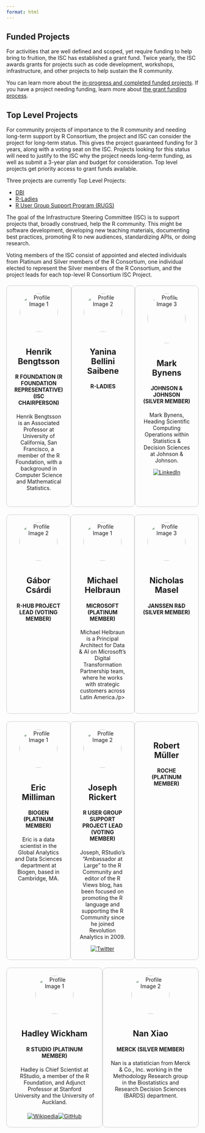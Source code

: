 ```yaml
---
format: html
---
```

<style>
  .profile-cards {
    display: grid;
    grid-template-columns: repeat(auto-fill, minmax(300px, 1fr));
    gap: 20px;
    justify-items: center;
    margin-top: 20px;
  }

  .profile-card {
    border: 1px solid #ccc;
    border-radius: 10px;
    width: 300px;
    padding: 20px;
    text-align: center;
  }

  .profile-card img {
    width: 100px;
    height: 100px;
    border-radius: 50%;
    margin-bottom: 10px;
  }

  /* Media query for responsiveness */
  @media (max-width: 900px) {
    .profile-cards {
      grid-template-columns: repeat(2, 1fr);
    }
  }

  @media (max-width: 600px) {
    .profile-cards {
      grid-template-columns: 1fr;
    }
  }
</style>

## Funded Projects

For activities that are well defined and scoped, yet require funding to help bring to fruition, the ISC has established a grant fund. Twice yearly, the ISC awards grants for projects such as code development, workshops, infrastructure, and other projects to help sustain the R community.

You can learn more about the [in-progress and completed funded projects](funded-projects.qmd). If you have a project needing funding, learn more about [the grant funding process](callforproposals.qmd).

## Top Level Projects

For community projects of importance to the R community and needing long-term support by R Consortium, the project and ISC can consider the project for long-term status. This gives the project guaranteed funding for 3 years, along with a voting seat on the ISC. Projects looking for this status will need to justify to the ISC why the project needs long-term funding, as well as submit a 3-year plan and budget for consideration. Top level projects get priority access to grant funds available.

Three projects are currently Top Level Projects:

- [DBI](https://r-dbi.org/)
- [R-Ladies](https://rladies.org/)
- [R User Group Support Program (RUGS)](rugsprogram.qmd)

The goal of the Infrastructure Steering Committee (ISC) is to support projects that, broadly construed, help the R community. This might be software development, developing new teaching materials, documenting best practices, promoting R to new audiences, standardizing APIs, or doing research.

Voting members of the ISC consist of appointed and elected individuals from Platinum and Silver members of the R Consortium, one individual elected to represent the Silver members of the R Consortium, and the project leads for each top-level R Consortium ISC Project.

<div style="display: flex; justify-content: space-around; margin-top: 20px;">
  <div style="border: 1px solid #ccc; border-radius: 10px; width: 300px; padding: 20px; text-align: center;">
  <img src="./images/HenrikBengtsson_2018.png" alt="Profile Image 1" style="width: 100px; height: 100px; border-radius: 50%; margin-bottom: 10px ">
  <h2>Henrik Bengtsson</h2>
  <h4>R FOUNDATION (R FOUNDATION REPRESENTATIVE) (ISC CHAIRPERSON)</h4>
  <p>Henrik Bengtsson is an Associated Professor at University of California, San Francisco, a member of the R Foundation, with a background in Computer Science and Mathematical Statistics.</p>
  <div style="display: flex; justify-content: center; margin-top: 20px;">
  <a target="_blank" class="tmm_sociallink" href="https://twitter.com/henrikbengtsson" title=""><img decoding="async" alt="" src="https://www.r-consortium.org/wp-content/plugins/team-members-pro/img/links/twitter.png"></a>
  <a target="_blank" class="tmm_sociallink" href="https://github.com/HenrikBengtsson" title=""><img decoding="async" alt="" src="https://www.r-consortium.org/wp-content/plugins/team-members-pro/img/links/customlink.png"></a>  </div>
  </div>
  <div style="border: 1px solid #ccc; border-radius: 10px; width: 300px; padding: 20px; text-align: center;">
  <img src="./images/Yanina.webp" alt="Profile Image 2" style="width: 100px; height: 100px; border-radius: 50%; margin-bottom: 10px;">
  <h2>Yanina Bellini Saibene</h2>
  <h4>R-LADIES</h4>
  <a target="_blank" class="tmm_sociallink" href="https://www.linkedin.com/in/yabellini?miniProfileUrn=urnlifs_miniProfileACoAAAH31g8B4liq53DhzTsRVsft6OZXuLCUeOw&amp;lipi=urnlipaged_flagship3_search_srp_all91xi146nSyWPu5aJWjXPEg" title=""><img decoding="async" alt="" src="https://www.r-consortium.org/wp-content/plugins/team-members-pro/img/links/linkedin.png"></a>  </div>
  <div style="border: 1px solid #ccc; border-radius: 10px; width: 300px; padding: 20px; text-align: center;">
  <img src="./images/Mark_Bynens_v3-1.webp" alt="Profile Image 3" style="width: 100px; height: 130px; border-radius: 50%; margin-bottom: 10px;">
  <h2>Mark Bynens</h2>
  <h4>JOHNSON & JOHNSON (SILVER MEMBER)</h4>
  <p>Mark Bynens, Heading Scientific Computing Operations within Statistics & Decision Sciences at Johnson & Johnson.</p>
  <a target="_blank" class="tmm_sociallink" href="https://www.linkedin.com/in/bynens-mark-8399685/" title="LinkedIn"><img decoding="async" alt="LinkedIn" src="https://www.r-consortium.org/wp-content/plugins/team-members-pro/img/links/linkedin.png"></a>  </div>
</div>
<div style="display: flex; justify-content: space-around; margin-top: 20px;">
  <div style="border: 1px solid #ccc; border-radius: 10px; width: 300px; padding: 20px; text-align: center;">
  <img src="./images/Gabor.webp" alt="Profile Image 2" style="width: 100px; height: 100px; border-radius: 50%; margin-bottom: 10px;">
  <h2>Gábor Csárdi</h2>
  <h4>R-HUB PROJECT LEAD (VOTING MEMBER)</h4>
  
  </div>
  <div style="border: 1px solid #ccc; border-radius: 10px; width: 300px; padding: 20px; text-align: center;">
  <img src="./images/Michael.webp" alt="Profile Image 1" style="width: 100px; height: 100px; border-radius: 50%; margin-bottom: 10px;">
  <h2>Michael Helbraun</h2>
  <h4>MICROSOFT (PLATINUM MEMBER)</h4>
  <p>Michael Helbraun is a Principal Architect for Data & AI on Microsoft's Digital Transformation Partnership team, where he works with strategic customers across Latin America./p>
  </div>
  <div style="border: 1px solid #ccc; border-radius: 10px; width: 300px; padding: 20px; text-align: center;">
  <img src="./images/Nicholas.webp" alt="Profile Image 3" style="width: 100px; height: 100px; border-radius: 50%; margin-bottom: 10px;">
  <h2>Nicholas Masel</h2>
  <h4>JANSSEN R&D (SILVER MEMBER)</h4>
  <a target="_blank" class="tmm_sociallink" href="https://www.linkedin.com/in/nicholasmasel/" title=""><img decoding="async" alt="" src="https://www.r-consortium.org/wp-content/plugins/team-members-pro/img/links/linkedin.png"></a>  </div>
</div>
<div style="display: flex; justify-content: space-around; margin-top: 20px;">
  <div style="border: 1px solid #ccc; border-radius: 10px; width: 300px; padding: 20px; text-align: center;">
  <img src="./images/Eric.webp" alt="Profile Image 1" style="width: 100px; height: 100px; border-radius: 50%; margin-bottom: 10px;">
  <h2>Eric Milliman</h2>
  <h4>BIOGEN (PLATINUM MEMBER)</h4>
  <p>Eric is a data scientist in the Global Analytics and Data Sciences department at Biogen, based in Cambridge, MA.</p>
  <a target="_blank" class="tmm_sociallink" href="https://www.linkedin.com/in/ericmilliman/" title=""><img decoding="async" alt="" src="https://www.r-consortium.org/wp-content/plugins/team-members-pro/img/links/linkedin.png"></a>  </div>
  <div style="border: 1px solid #ccc; border-radius: 10px; width: 300px; padding: 20px; text-align: center;">
  <img src="./images/Joseph.png" alt="Profile Image 2" style="width: 100px; height: 100px; border-radius: 50%; margin-bottom: 10px;">
  <h2>Joseph Rickert</h2>
  <h4>R USER GROUP SUPPORT PROJECT LEAD (VOTING MEMBER)</h4>
  <p>Joseph, RStudio’s “Ambassador at Large” to the R Community and editor of the R Views blog, has been focused on promoting the R language and supporting the R Community since he joined Revolution Analytics in 2009.</p>
  <a target="_blank" class="tmm_sociallink" href="https://twitter.com/rstudiojoe" title="Twitter"><img decoding="async" alt="Twitter" src="https://www.r-consortium.org/wp-content/plugins/team-members-pro/img/links/twitter.png"></a>  </div>
  <div style="border: 1px solid #ccc; border-radius: 10px; width: 300px; padding: 20px; text-align: center;">
  <h2>Robert Müller</h2>
  <h4>ROCHE (PLATINUM MEMBER)</h4>
  <a target="_blank" class="tmm_sociallink" href="https://www.linkedin.com/in/robert-müller-b1b3a244" title=""><img decoding="async" alt="" src="https://www.r-consortium.org/wp-content/plugins/team-members-pro/img/links/linkedin.png"></a>  </div>
</div>
<div style="display: flex; justify-content: space-around; margin-top: 20px;">
  <div style="border: 1px solid #ccc; border-radius: 10px; width: 300px; padding: 20px; text-align: center;">
  <img src="./images/Hadley.webp" alt="Profile Image 1" style="width: 100px; height: 100px; border-radius: 50%; margin-bottom: 10px;">
  <h2>Hadley Wickham</h2>
  <h4>R STUDIO (PLATINUM MEMBER)</h4>
  <p>Hadley is Chief Scientist at RStudio, a member of the R Foundation, and Adjunct Professor at Stanford University and the University of Auckland.</p>
  <div style="display: flex; justify-content: center; margin-top: 20px;">
  <a target="_blank" class="tmm_sociallink" href="https://www.linkedin.com/in/hadleywickham" title=""><img decoding="async" alt="" src="https://www.r-consortium.org/wp-content/plugins/team-members-pro/img/links/linkedin.png"></a>
  <a target="_blank" class="tmm_sociallink" href="https://twitter.com/hadleywickham" title=""><img decoding="async" alt="" src="https://www.r-consortium.org/wp-content/plugins/team-members-pro/img/links/twitter.png"></a>  
  <a target="_blank" class="tmm_sociallink" href="http://hadley.nz/" title=""><img decoding="async" alt="" src="https://www.r-consortium.org/wp-content/plugins/team-members-pro/img/links/website.png"></a>
  <a target="_blank" class="tmm_sociallink" href="https://en.wikipedia.org/wiki/Hadley_Wickham" title="Wikipedia"><img decoding="async" alt="Wikipedia" src="https://www.r-consortium.org/wp-content/plugins/team-members-pro/img/links/customlink.png"></a> 
  <a target="_blank" class="tmm_sociallink" href="https://github.com/hadley" title="GitHub"><img decoding="async" alt="GitHub" src="https://www.r-consortium.org/wp-content/plugins/team-members-pro/img/links/customlink.png"></a>  </div>  
  </div>
  <div style="border: 1px solid #ccc; border-radius: 10px; width: 300px; padding: 20px; text-align: center;">
  <img src="./images/Nan.webp" alt="Profile Image 2" style="width: 100px; height: 100px; border-radius: 50%; margin-bottom: 10px;">
  <h2>Nan Xiao</h2>
  <h4>MERCK (SILVER MEMBER)</h4>
  <p>Nan is a statistician from Merck & Co., Inc. working in the Methodology Research group in the Biostatistics and Research Decision Sciences (BARDS) department.</p>
  <a target="_blank" class="tmm_sociallink" href="https://www.linkedin.com/in/nanxstats/" title=""><img decoding="async" alt="" src="https://www.r-consortium.org/wp-content/plugins/team-members-pro/img/links/linkedin.png"></a>
  </div>
  
</div>
